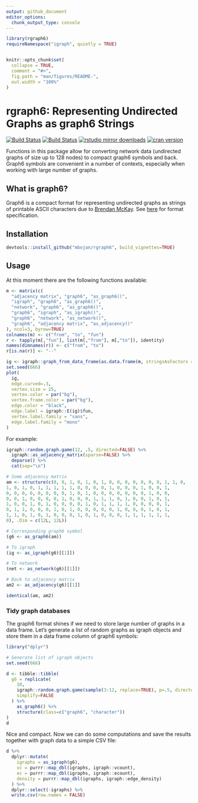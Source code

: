 ```yaml
---
output: github_document
editor_options: 
  chunk_output_type: console
---
```


<!-- README.md is generated from README.Rmd. Please edit that file -->

```r
library(rgraph6)
requireNamespace("igraph", quietly = TRUE)


knitr::opts_chunk$set(
  collapse = TRUE,
  comment = "#>",
  fig.path = "man/figures/README-",
  out.width = "100%"
)
```

# rgraph6: Representing Undirected Graphs as graph6 Strings

<!-- badges: start -->
[![Build Status](https://travis-ci.org/mbojan/rgraph6.png?branch=master)](https://travis-ci.org/mbojan/rgraph6) [![Build Status](https://ci.appveyor.com/api/projects/status/4jl7qg3etk9g8eo0?svg=true)](https://ci.appveyor.com/project/mbojan/rgraph6) [![rstudio mirror downloads](http://cranlogs.r-pkg.org/badges/rgraph6?color=2ED968)](http://cranlogs.r-pkg.org/) [![cran version](http://www.r-pkg.org/badges/version/rgraph6)](https://cran.r-project.org/package=rgraph6)
<!-- badges: end -->


Functions in this package allow for converting network data (undirected graphs of size up to 128 nodes) to compact graph6 symbols and back. Graph6 symbols are convenient in a number of contexts, especially when working with large number of graphs.



## What is graph6?

Graph6 is a compact format for representing undirected graphs as strings of printable ASCII characters due to [Brendan McKay](https://en.wikipedia.org/wiki/Brendan_McKay). See [here](http://users.cecs.anu.edu.au/~bdm/data/formats.txt) for format specification.





## Installation

```r
devtools::install_github("mbojan/rgraph6", build_vignettes=TRUE)
```



## Usage

At this moment there are the following functions available:

```r
m <- matrix(c(
  "adjacency matrix", "graph6", "as_graph6()",
  "igraph", "graph6", "as_graph6()",
  "network", "graph6", "as_graph6()",
  "graph6", "igraph", "as_igraph()",
  "graph6", "network", "as_network()",
  "graph6", "adjacency matrix", "as_adjacency()"
), ncol=3, byrow=TRUE)
colnames(m) <- c("from", "to", "fun")
r <- tapply(m[,"fun"], list(m[,"from"], m[,"to"]), identity)
names(dimnames(r)) <- c("from", "to")
r[is.na(r)] <- "--"

ig <- igraph::graph_from_data_frame(as.data.frame(m, stringsAsFactors = FALSE), directed=TRUE)
set.seed(666)
plot(
  ig,
  edge.curved=.3,
  vertex.size = 25,
  vertex.color = par("bg"),
  vertex.frame.color = par("bg"),
  edge.color = "black",
  edge.label = igraph::E(ig)$fun,
  vertex.label.family = "sans",
  edge.label.family = "mono"
)
```

For example:

```r
igraph::random.graph.game(12, .5, directed=FALSE) %>%
  igraph::as_adjacency_matrix(sparse=FALSE) %>%
  deparse() %>%
  cat(sep="\n")
```


```r
# Some adjacency matrix
am <- structure(c(0, 0, 1, 0, 1, 0, 1, 0, 0, 0, 0, 0, 0, 0, 1, 1, 0, 
1, 0, 1, 0, 1, 1, 1, 1, 1, 0, 0, 0, 0, 1, 0, 0, 0, 1, 0, 0, 1, 
0, 0, 0, 0, 0, 0, 0, 0, 1, 0, 1, 0, 0, 0, 0, 0, 0, 0, 1, 0, 0, 
0, 0, 1, 0, 0, 0, 0, 1, 0, 0, 0, 1, 1, 1, 0, 1, 0, 0, 1, 0, 1, 
1, 0, 0, 1, 0, 1, 0, 0, 0, 0, 1, 0, 1, 1, 1, 1, 0, 0, 0, 0, 1, 
0, 1, 1, 0, 0, 0, 1, 0, 1, 0, 0, 0, 0, 0, 1, 0, 0, 0, 1, 0, 1, 
1, 1, 0, 1, 0, 1, 0, 0, 0, 1, 0, 1, 0, 0, 0, 1, 1, 1, 1, 1, 1, 
0), .Dim = c(12L, 12L))

# Corresponding graph6 symbol
(g6 <- as_graph6(am))

# To igraph
(ig <- as_igraph(g6)[[1]])

# To network
(net <- as_network(g6)[[1]])

# Back to adjacency matrix
am2 <- as_adjacency(g6)[[1]]

identical(am, am2)
```



### Tidy graph databases

The graph6 format shines if we need to store large number of graphs in a data frame. Let's generate a list of random graphs as igraph objects and store them in a data frame column of graph6 symbols:

```r
library("dplyr")

# Generate list of igraph objects
set.seed(666)

d <- tibble::tibble(
  g6 = replicate(
    10,
    igraph::random.graph.game(sample(3:12, replace=TRUE), p=.5, directed=FALSE),
    simplify=FALSE
  ) %>%
    as_graph6() %>%
    structure(class=c("graph6", "character"))
)
d
```

Nice and compact. Now we can do some computations and save the results together with graph data to a simple CSV file:

```r
d %>%
  dplyr::mutate(
    igraphs = as_igraph(g6),
    vc = purrr::map_dbl(igraphs, igraph::vcount),
    ec = purrr::map_dbl(igraphs, igraph::ecount),
    density = purrr::map_dbl(igraphs, igraph::edge_density)
  ) %>%
  dplyr::select(-igraphs) %>%
  write.csv(row.names = FALSE)
```

